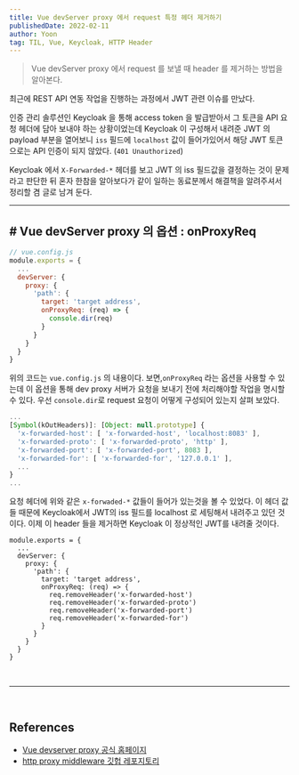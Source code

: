 ```yaml
---
title: Vue devServer proxy 에서 request 특정 헤더 제거하기
publishedDate: 2022-02-11
author: Yoon
tag: TIL, Vue, Keycloak, HTTP Header
---
```


> Vue devServer proxy 에서 request 를 보낼 때 header 를 제거하는 방법을 알아본다.

최근에 REST API 연동 작업을 진행하는 과정에서 JWT 관련 이슈를 만났다.

인증 관리 솔루션인 Keycloak 을 통해 access token 을 발급받아서 그 토큰을 API 요청 헤더에 담아 보내야 하는 상황이었는데
Keycloak 이 구성해서 내려준 JWT 의 payload 부분을 열어보니 `iss` 필드에 `localhost` 값이 들어가있어서 해당 JWT 토큰으로는 API 인증이 되지 않았다.
(`401 Unauthorized`)

Keycloak 에서 `X-Forwarded-*` 헤더를 보고 JWT 의 iss 필드값을 결정하는 것이 문제라고 판단한 뒤 혼자 한참을 알아보다가
같이 일하는 동료분께서 해결책을 알려주셔서 정리할 겸 글로 남겨 둔다.
<br />

- - -


## # Vue devServer proxy 의 옵션 : onProxyReq
```javascript
// vue.config.js
module.exports = {
  ...
  devServer: {
    proxy: {
      'path': {
        target: 'target address',
        onProxyReq: (req) => {
          console.dir(req)
        }
      }
    }
  }
}
```

위의 코드는 `vue.config.js` 의 내용이다. 보면,`onProxyReq` 라는 옵션을 사용할 수 있는데
이 옵션을 통해 dev proxy 서버가 요청을 보내기 전에 처리해야할 작업을 명시할 수 있다.
우선 `console.dir`로 request 요청이 어떻게 구성되어 있는지 살펴 보았다.
<br />

```javascript
...
[Symbol(kOutHeaders)]: [Object: null.prototype] {
  'x-forwarded-host': [ 'x-forwarded-host', 'localhost:8083' ],
  'x-forwarded-proto': [ 'x-forwarded-proto', 'http' ],
  'x-forwarded-port': [ 'x-forwarded-port', 8083 ],
  'x-forwarded-for': [ 'x-forwarded-for', '127.0.0.1' ],
  ...
}
...
```
요청 헤더에 위와 같은 `x-forwaded-*` 값들이 들어가 있는것을 볼 수 있었다. 이 헤더 값들 때문에 Keycloak에서 JWT의 iss 필드를 localhost 로 세팅해서 내려주고 있던 것이다.
이제 이 header 들을 제거하면 Keycloak 이 정상적인 JWT를 내려줄 것이다.
<br />

```javascript{7-12}
module.exports = {
  ...
  devServer: {
    proxy: {
      'path': {
        target: 'target address',
        onProxyReq: (req) => {
          req.removeHeader('x-forwarded-host')
          req.removeHeader('x-forwarded-proto')
          req.removeHeader('x-forwarded-port')
          req.removeHeader('x-forwarded-for')
        }
      }
    }
  }
}
```

<br />

- - -

<br />

## References
- [Vue devserver proxy 공식 홈페이지](https://cli.vuejs.org/config/#devserver-proxy)
- [http proxy middleware 깃헙 레포지토리](https://github.com/chimurai/http-proxy-middleware#proxycontext-config)
